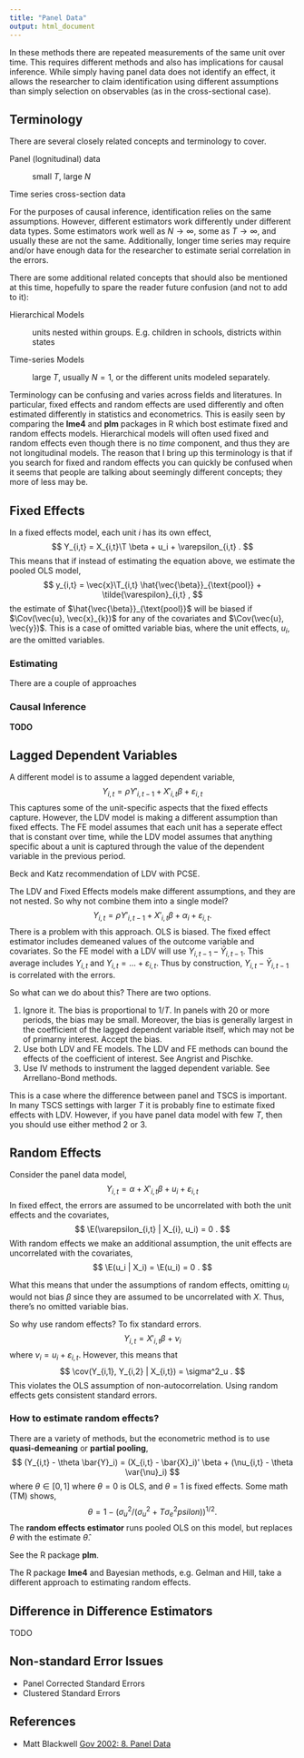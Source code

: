 ```yaml
---
title: "Panel Data"
output: html_document
---
```


In these methods there are repeated measurements of the same unit over time. 
This requires different methods and also has implications for causal inference.
While simply having panel data does not identify an effect, it allows the researcher to claim identification using different assumptions than simply selection on observables (as in the cross-sectional case).

## Terminology

There are several closely related concepts and terminology to cover.

Panel (lognitudinal) data 

:    small $T$, large $N$

Time series cross-section data 

For the purposes of causal inference, identification relies on the same assumptions.
However, different estimators work differently under different data types. 
Some estimators work well as $N \to \infty$, some as $T \to \infty$, and usually these are not the same. 
Additionally, longer time series may require and/or have enough data for the researcher to estimate serial correlation in the errors.

There are some additional related concepts that should also be mentioned at this time, hopefully to spare the reader future confusion (and not to add to it):

Hierarchical Models

:    units nested within groups. E.g. children in schools, districts within states

Time-series Models

:    large $T$, usually $N = 1$, or the different units modeled separately.

Terminology can be confusing and varies across fields and literatures.
In particular, fixed effects and random effects are used differently and often estimated differently in statistics and econometrics. 
This is easily seen by comparing the **lme4** and **plm** packages in R which bost estimate fixed and random effects models.
Hierarchical models will often used fixed and random effects even though there is no *time* component, and thus they are not longitudinal models.
The reason that I bring up this terminology is that if you search for fixed and random effects you can quickly be confused when it seems that people are talking about seemingly different concepts; they more of less may be.

## Fixed Effects

In a fixed effects model, each unit $i$ has its own effect,
$$
Y_{i,t} = X_{i,t}\T \beta + u_i + \varepsilon_{i,t} .
$$
This means that if instead of estimating the equation above,
we estimate the pooled OLS model,
$$
y_{i,t} = \vec{x}\T_{i,t} \hat{\vec{\beta}}_{\text{pool}} + \tilde{\varespilon}_{i,t} ,
$$
the estimate of $\hat{\vec{\beta}}_{\text{pool}}$ will be biased if $\Cov(\vec{u}, \vec{x}_{k})$ for any of the covariates and $\Cov(\vec{u}, \vec{y})$.
This is a case of omitted variable bias, where the unit effects, $u_i$, are the omitted variables.

### Estimating

There are a couple of approaches



### Causal Inference

**TODO**


## Lagged Dependent Variables

A different model is to assume a lagged dependent variable,
$$
Y_{i,t} = \rho Y'_{i,t-1} + X'_{i,t} \beta + \varepsilon_{i,t}
$$
This captures some of the unit-specific aspects that the fixed effects capture.
However, the LDV model is making a different assumption than fixed effects. 
The FE model assumes that each unit has a seperate effect that is constant over time, while the LDV model assumes that anything specific about a unit is captured through the value of the dependent variable in the previous period.

Beck and Katz recommendation of LDV with PCSE.

The LDV and Fixed Effects models make different assumptions, and they are not nested.
So why not combine them into a single model? 
$$
Y_{i,t} = \rho Y'_{i,t-1} + X'_{i,t} \beta + \alpha_i + \varepsilon_{i,t} .
$$
There is a problem with this approach. OLS is biased. The fixed effect estimator includes demeaned values of the outcome variable and covariates. So the FE model with a LDV will use $Y_{i,t - 1} - \bar{Y}_{i,t-1}$. This average includes $Y_{i,t}$ and $Y_{i,t} = ... + \varepsilon_{i,t}$. Thus by construction, $Y_{i,t} - \bar{Y}_{i,t-1}$ is correlated with the errors.

So what can we do about this? There are two options.

1. Ignore it. The bias is proportional to $1/T$. In panels with 20 or more periods, the bias may be small. Moreover, the bias is generally largest in the coefficient of the lagged dependent variable itself, which may not be of primarny interest. Accept the bias.
2. Use both LDV and FE models. The LDV and FE methods can bound the effects of the coefficient of interest. See Angrist and Pischke.
3. Use IV methods to instrument the lagged dependent variable. See Arrellano-Bond methods. 

This is a case where the difference between panel and TSCS is important.
In many TSCS settings with larger $T$ it is probably fine to estimate fixed effects with LDV.
However, if you have panel data model with few $T$, then you should use either method 2 or 3.


## Random Effects

Consider the panel data model,
$$
Y_{i,t} = \alpha + X'_{i,t} \beta + u_i + \varepsilon_{i,t}
$$
In fixed effect, the errors are assumed to be uncorrelated with both the unit effects and the covariates,
$$
\E(\varepsilon_{i,t} | X_{i}, u_i) = 0 .
$$
With random effects we make an additional assumption, the unit effects are uncorrelated with the covariates,
$$
\E(u_i | X_i) = \E(u_i) = 0 .
$$

What this means that under the assumptions of random effects, omitting $u_i$ would not bias $\beta$ since they are assumed to be uncorrelated with $X$. Thus, there's no omitted variable bias.

So why use random effects? To fix standard errors.
$$
Y_{i,t} = X'_{i,t} \beta + \nu_i
$$
where $\nu_i = u_i + \varepsilon_{i,t}$.
However, this means that
$$
\cov(Y_{i,1}, Y_{i,2} | X_{i,t}) = \sigma^2_u .
$$
This violates the OLS assumption of non-autocorrelation.
Using random effects gets consistent standard errors.


### How to estimate random effects?

There are a variety of methods, but the econometric method is to use **quasi-demeaning** or **partial pooling**,
$$
(Y_{i,t} - \theta \bar{Y}_i) = (X_{i,t} - \bar{X}_i)' \beta + (\nu_{i,t} - \theta \var{\nu}_i)
$$
where $\theta \in [0, 1]$ where $\theta = 0$ is OLS, and $\theta = 1$ is fixed effects.
Some math (TM) shows,
$$
\theta = 1 - \left( \sigma_u^2 / (\sigma^2_u + T \sigma^2_epsilon) \right)^{1/2} .
$$
The **random effects estimator** runs pooled OLS on this model, but replaces $\theta$ with the estimate $\hat{\theta}$.

See the R package **plm**.

The R package **lme4** and Bayesian methods, e.g. Gelman and Hill, take a different approach to estimating random effects.


## Difference in Difference Estimators

TODO


## Non-standard Error Issues

- Panel Corrected Standard Errors
- Clustered Standard Errors


## References

- Matt Blackwell [Gov 2002: 8. Panel Data](http://www.mattblackwell.org/files/teaching/s08-panel-handout.pdf)
